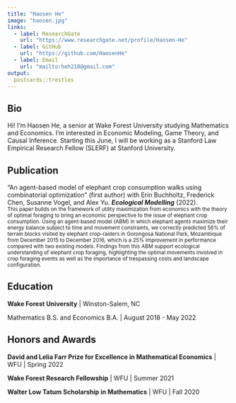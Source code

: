 ```yaml
---
title: "Haosen He"
image: "haosen.jpg"
links:
  - label: ResearchGate
    url: "https://www.researchgate.net/profile/Haosen-He"
  - label: GitHub
    url: "https://github.com/HaosenHe"
  - label: Email
    url: "mailto:heh218@gmail.com"
output:
  postcards::trestles
---
```


## Bio

Hi! I'm Haosen He, a senior at Wake Forest University studying Mathematics and Economics. I'm interested in Economic Modeling, Game Theory, and Causal Inference. Starting this June, I will be working as a Stanford Law Empirical Research Fellow (SLERF) at Stanford University.


## Publication

“An agent-based model of elephant crop consumption walks using combinatorial optimization” (first author)
with Erin Buchholtz, Frederick Chen, Susanne Vogel, and Alex Yu. ***Ecological Modelling*** (2022).\
<sub>This paper builds on the framework of utility maximization from economics with the theory of optimal foraging
to bring an economic perspective to the issue of elephant crop consumption. Using an agent-based model (ABM)
in which elephant agents maximize their energy balance subject to time and movement constraints, we correctly
predicted 56% of terrain blocks visited by elephant crop-raiders in Gorongosa National Park, Mozambique from
December 2015 to December 2016, which is a 25% improvement in performance compared with two existing
models. Findings from this ABM support ecological understanding of elephant crop foraging, highlighting
the optimal movements involved in crop foraging events as well as the importance of trespassing costs and
landscape configuration.</sub>

## Education

**Wake Forest University** | Winston-Salem, NC

Mathematics B.S. and Economics B.A. | August 2018 - May 2022


## Honors and Awards

**David and Lelia Farr Prize for Excellence in Mathematical Economics** | WFU | Spring 2022

**Wake Forest Research Fellowship**  | WFU | Summer 2021

**Walter Low Tatum Scholarship in Mathematics** | WFU | Fall 2020 
